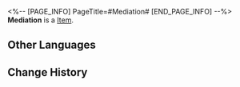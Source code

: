 <%-- [PAGE_INFO]
PageTitle=#Mediation#
[END_PAGE_INFO] --%>
{{Item Infobox
|id          = 20019
|image       = Item Mediation.png
|type        = 
|invCategory = Light Cone
|rarity      = 3
|effect      = Light Cone for the Path of {{Color|h|Harmony}}. The Light Cone ability is only effective for characters of this Path.
|description = A drop of strength condensed from time itself. All the seemingly insignificant moments come together to form the magnificent choir of fate. 
}}
{{Description|''"What can be more joyous than purging disharmony?"''}}
'''Mediation''' is a [[Item]].

==Other Languages==
{{Other Languages
|en   = Mediation
|zhs  = 调和
|zht  = 調和
|ja   = {{Rubi|同調|どうちょう}}
|ko   = 어울림
|es   = Mediación
|fr   = Harmonisation
|ru   = Созвучие
|th   = Mediation
|vi   = Hài Hòa
|de   = Vermittlung
|id   = Mediation
|pt   = Mediação
}}

==Change History==
{{Change History|1.0}}